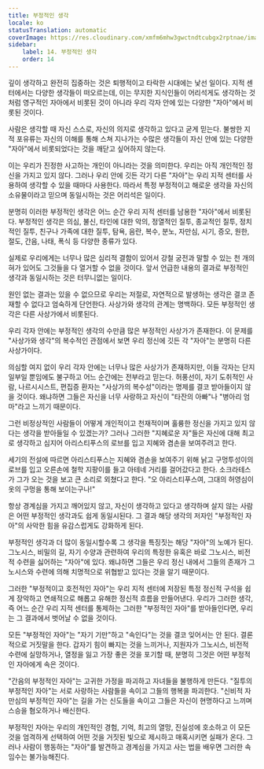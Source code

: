 ```yaml
---
title: 부정적인 생각
locale: ko
statusTranslation: automatic
coverImage: https://res.cloudinary.com/xmfm6mhw3gwctndtcubgx2rptnae/image/upload/v1740468922/small_cover_tratado_de_psicologia_revolucionaria_a4c0dca4e0.webp
sidebar:
    label: 14. 부정적인 생각
    order: 14
---
```

깊이 생각하고 완전히 집중하는 것은 퇴행적이고 타락한 시대에는 낯선 일이다. 지적 센터에서는 다양한 생각들이 떠오르는데, 이는 무지한 지식인들이 어리석게도 생각하는 것처럼 영구적인 자아에서 비롯된 것이 아니라 우리 각자 안에 있는 다양한 "자아"에서 비롯된 것이다.

사람은 생각할 때 자신 스스로, 자신의 의지로 생각하고 있다고 굳게 믿는다. 불쌍한 지적 포유류는 자신의 이해를 통해 스쳐 지나가는 수많은 생각들이 자신 안에 있는 다양한 "자아"에서 비롯되었다는 것을 깨닫고 싶어하지 않는다.

이는 우리가 진정한 사고하는 개인이 아니라는 것을 의미한다. 우리는 아직 개인적인 정신을 가지고 있지 않다. 그러나 우리 안에 깃든 각기 다른 "자아"는 우리 지적 센터를 사용하여 생각할 수 있을 때마다 사용한다. 따라서 특정 부정적이고 해로운 생각을 자신의 소유물이라고 믿으며 동일시하는 것은 어리석은 일이다.

분명히 이러한 부정적인 생각은 어느 순간 우리 지적 센터를 남용한 "자아"에서 비롯된다. 부정적인 생각은 의심, 불신, 타인에 대한 악의, 정열적인 질투, 종교적인 질투, 정치적인 질투, 친구나 가족에 대한 질투, 탐욕, 음란, 복수, 분노, 자만심, 시기, 증오, 원한, 절도, 간음, 나태, 폭식 등 다양한 종류가 있다.

실제로 우리에게는 너무나 많은 심리적 결함이 있어서 강철 궁전과 말할 수 있는 천 개의 혀가 있어도 그것들을 다 열거할 수 없을 것이다. 앞서 언급한 내용의 결과로 부정적인 생각과 동일시하는 것은 터무니없는 일이다.

원인 없는 결과는 있을 수 없으므로 우리는 저절로, 자연적으로 발생하는 생각은 결코 존재할 수 없다고 엄숙하게 단언한다. 사상가와 생각의 관계는 명백하다. 모든 부정적인 생각은 다른 사상가에서 비롯된다.

우리 각자 안에는 부정적인 생각의 수만큼 많은 부정적인 사상가가 존재한다. 이 문제를 "사상가와 생각"의 복수적인 관점에서 보면 우리 정신에 깃든 각 "자아"는 분명히 다른 사상가이다.

의심할 여지 없이 우리 각자 안에는 너무나 많은 사상가가 존재하지만, 이들 각자는 단지 일부일 뿐임에도 불구하고 어느 순간에는 전부라고 믿는다. 허풍선이, 자기 도취적인 사람, 나르시시스트, 편집증 환자는 "사상가의 복수성"이라는 명제를 결코 받아들이지 않을 것이다. 왜냐하면 그들은 자신을 너무 사랑하고 자신이 "타잔의 아빠"나 "병아리 엄마"라고 느끼기 때문이다.

그런 비정상적인 사람들이 어떻게 개인적이고 천재적이며 훌륭한 정신을 가지고 있지 않다는 생각을 받아들일 수 있겠는가? 그러나 그러한 "지혜로운 자"들은 자신에 대해 최고로 생각하고 심지어 아리스티푸스의 로브를 입고 지혜와 겸손을 보여주려고 한다.

세기의 전설에 따르면 아리스티푸스는 지혜와 겸손을 보여주기 위해 낡고 구멍투성이의 로브를 입고 오른손에 철학 지팡이를 들고 아테네 거리를 걸어갔다고 한다. 소크라테스가 그가 오는 것을 보고 큰 소리로 외쳤다고 한다. "오 아리스티푸스여, 그대의 허영심이 옷의 구멍을 통해 보이는구나!"

항상 경계심을 가지고 깨어있지 않고, 자신이 생각하고 있다고 생각하며 살지 않는 사람은 어떤 부정적인 생각과도 쉽게 동일시된다. 그 결과 해당 생각의 저자인 "부정적인 자아"의 사악한 힘을 유감스럽게도 강화하게 된다.

부정적인 생각과 더 많이 동일시할수록 그 생각을 특징짓는 해당 "자아"의 노예가 된다. 그노시스, 비밀의 길, 자기 수양과 관련하여 우리의 특정한 유혹은 바로 그노시스, 비전적 수련을 싫어하는 "자아"에 있다. 왜냐하면 그들은 우리 정신 내에서 그들의 존재가 그노시스와 수련에 의해 치명적으로 위협받고 있다는 것을 알기 때문이다.

그러한 "부정적이고 호전적인 자아"는 우리 지적 센터에 저장된 특정 정신적 구석을 쉽게 장악하고 연쇄적으로 해롭고 유해한 정신적 흐름을 만들어낸다. 우리가 그러한 생각, 즉 어느 순간 우리 지적 센터를 통제하는 그러한 "부정적인 자아"를 받아들인다면, 우리는 그 결과에서 벗어날 수 없을 것이다.

모든 "부정적인 자아"는 "자기 기만"하고 "속인다"는 것을 결코 잊어서는 안 된다. 결론적으로 거짓말을 한다. 갑자기 힘이 빠지는 것을 느끼거나, 지원자가 그노시스, 비전적 수련에 실망하거나, 열정을 잃고 가장 좋은 것을 포기할 때, 분명히 그것은 어떤 부정적인 자아에게 속은 것이다.

"간음의 부정적인 자아"는 고귀한 가정을 파괴하고 자녀들을 불행하게 만든다. "질투의 부정적인 자아"는 서로 사랑하는 사람들을 속이고 그들의 행복을 파괴한다. "신비적 자만심의 부정적인 자아"는 길을 가는 신도들을 속이고 그들은 자신이 현명하다고 느끼며 스승을 혐오하거나 배신한다.

부정적인 자아는 우리의 개인적인 경험, 기억, 최고의 열망, 진실성에 호소하고 이 모든 것을 엄격하게 선택하여 어떤 것을 거짓된 빛으로 제시하고 매혹시키면 실패가 온다. 그러나 사람이 행동하는 "자아"를 발견하고 경계심을 가지고 사는 법을 배우면 그러한 속임수는 불가능해진다.

